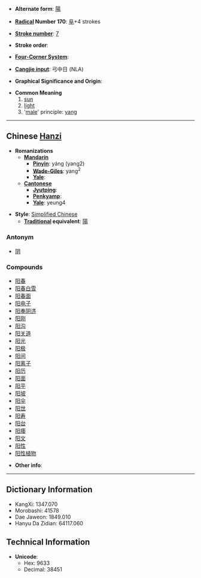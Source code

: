 * '''Alternate form''': [[陽]]

* '''[[Wiktionary:Chinese radical index| Radical]] Number 170''': [[Wiktionary:Chinese radical index 阜|阜]]+4 strokes

* '''[[Wiktionary:Chinese total strokes index|Stroke number]]''': [[Wiktionary:Chinese total strokes index 7|7]]

* '''Stroke order''': 

* '''[[Wiktionary:Chinese four corner index|Four-Corner System]]''': 

* '''[[Wiktionary:Chinese Cangjie index|Cangjie input]]''': 弓中日 (NLA)

* '''Graphical Significance and Origin''': 

* '''Common Meaning'''
*# [[sun]]
*# [[light]]
*#'[[male]]' principle: [[yang]]

----

== Chinese [[Hanzi]] ==

* '''Romanizations'''
** '''[[Mandarin]]'''
*** '''[[Pinyin]]''': yáng (yang2)
*** '''[[Wade-Giles]]''': yang<sup>2</sup>
*** '''[[Yale]]''': 
** '''[[Cantonese]]'''
*** '''[[Jyutping]]''':
*** '''[[Penkyamp]]''': 
*** '''[[Yale]]''': yeung4

* '''Style''': [[Simplified Chinese]] 
** '''[[Traditional Chinese|Traditional]] equivalent''': [[陽]]

===Antonym===
*[[阴]]

===Compounds===
*[[阳春]]
*[[阳春白雪]]
*[[阳春面]]
*[[阳电子]]
*[[阳奉阴违]]
*[[阳刚]]
*[[阳沟]]
*[[阳关道]]
*[[阳光]]
*[[阳极]]
*[[阳间]]
*[[阳离子]]
*[[阳历]]
*[[阳面]]
*[[阳平]]
*[[阳坡]]
*[[阳伞]]
*[[阳世]]
*[[阳寿]]
*[[阳台]]
*[[阳痿]]
*[[阳文]]
*[[阳性]]
*[[阳性植物]]

* '''Other info''': 

----

== Dictionary Information ==

* KangXi: 1347.070
* Morobashi: 41578
* Dae Jaweon: 1849.010
* Hanyu Da Zidian: 64117.060

== Technical Information ==

* '''Unicode''':
** Hex: 9633
** Decimal: 38451